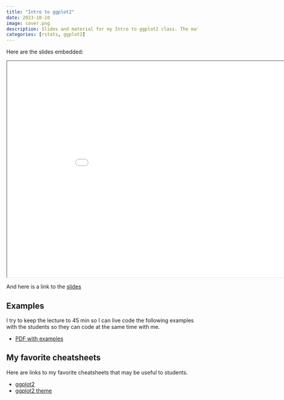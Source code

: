 ```yaml
---
title: "Intro to ggplot2"
date: 2023-10-10
image: cover.png
description: Slides and material for my Intro to ggplot2 class. The material here will help you understand the syntax of the 6 building blocks of ggplot2 and their main functions. In addition, I provide other material (PDFs) for examples and exercises, as well as links to my favorite cheatsheets.  
categories: [rstats, ggplot2]
---
```


Here are the slides embedded: 

<iframe class="slide-deck" src="/slides/intro_ggplot2/intro_ggplot2.html" width="960" height="569" allowfullscreen="true">
</iframe>

And here is a link to the [slides](/slides/intro_ggplot2/intro_ggplot2.qmd)

## Examples 

I try to keep the lecture to 45 min so I can live code the following examples with the students so they can code at the same time with me. 

  - [PDF with examples](/slides/intro_ggplot2/exercises_ggplot2.pdf) 

## My favorite cheatsheets

Here are links to my favorite cheatsheets that may be useful to students. 

  - [ggplot2](/slides/intro_ggplot2/data_visualization.pdf)
  - [ggplot2 theme](/slides/intro_ggplot2/ggplot_theme_system_cheatsheet.pdf)